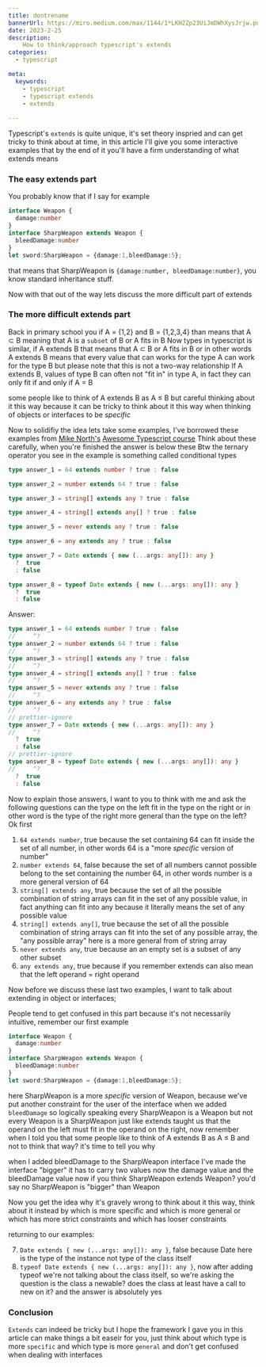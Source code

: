 ```yaml
---
title: dontrename
bannerUrl: https://miro.medium.com/max/1144/1*LKH2Zp23UiJmDWhXysJrjw.png
date: 2023-2-25
description: 
    How to think/approach typescript's extends
categories:
  - typescript

meta:
  keywords:
    - typescript
    - typescript extends
    - extends
  
---
```

Typescript's `extends` is quite unique, it's set theory inspried and can get tricky to think about at time,
in this article I'll give you some interactive examples that by the end of it you'll have a firm understanding of what extends
means

### The easy extends part

You probably know that if I say for example
```ts twoslash
interface Weapon {
  damage:number
}
interface SharpWeapon extends Weapon {
  bleedDamage:number
}
let sword:SharpWeapon = {damage:1,bleedDamage:5};
```
that means that SharpWeapon is `{damage:number, bleedDamage:number}`, you know standard inheritance stuff.

Now with that out of the way lets discuss the more difficult part of extends

### The more difficult extends part

Back in primary school you if A = {1,2} and B = {1,2,3,4} than means that A ⊂ B meaning that A is a `subset` of B or A fits in B
Now types in typescript is similar, if A extends B that means that A ⊂ B or A fits in B or in other words 
<Callout type="note">
A extends B means that every value that can works for the type A can work for the type B
</Callout>
but please note that this is not a two-way relationship 
<Callout type="con">
If A extends B, values of type B can often not "fit in" in type A, in fact they can only fit if and only if A = B
</Callout>

some people like to think of A extends B as A ≤ B but careful thinking about it this way because it can be tricky to think about it
this way when thinking of objects or interfaces to be *specific*

Now to solidifiy the idea lets take some examples, I've borrowed these examples from [Mike North's](https://github.com/mike-north)
[Awesome Typescript course](https://www.typescript-training.com/course/intermediate-v1)
Think about these carefully, when you're finished the answer is below these
Btw the ternary operator you see in the example is something called conditional types
```ts
type answer_1 = 64 extends number ? true : false

type answer_2 = number extends 64 ? true : false

type answer_3 = string[] extends any ? true : false

type answer_4 = string[] extends any[] ? true : false

type answer_5 = never extends any ? true : false

type answer_6 = any extends any ? true : false

type answer_7 = Date extends { new (...args: any[]): any }
  ?  true
  : false

type answer_8 = typeof Date extends { new (...args: any[]): any }
  ?  true
  : false
```

Answer: 
```ts twoslash
type answer_1 = 64 extends number ? true : false
//     ^?
type answer_2 = number extends 64 ? true : false
//     ^?
type answer_3 = string[] extends any ? true : false
//     ^?
type answer_4 = string[] extends any[] ? true : false
//     ^?
type answer_5 = never extends any ? true : false
//     ^?
type answer_6 = any extends any ? true : false
//     ^?
// prettier-ignore
type answer_7 = Date extends { new (...args: any[]): any }
//     ^?
  ?  true
  : false
// prettier-ignore
type answer_8 = typeof Date extends { new (...args: any[]): any }
//     ^?
  ?  true
  : false
```

Now to explain those answers, I want to you to think with me and ask the following questions
can the type on the left fit in the type on the right or in other word is the type of the right more general than the type on the left?
Ok first
1. `64 extends number`, true because the set containing 64 can fit inside the set of all number, in other words 64 is a "more *specific* version of number" 
2. `number extends 64`, false because the set of all numbers cannot possible belong to the set containing the number 64, in other words number is a more general version of 64
3. `string[] extends any`, true because the set of all the possible combination of string arrays can fit in the set of any possible value, in fact anything can fit into any because it literally means the set of any possible value
4. `string[] extends any[]`, true because the set of all the possible combination of string arrays can fit into the set of any possible array, the "any possible array" here is a more general from of string array
5. `never extends any`, true because an an empty set is a subset of any other subset
6. `any extends any`, true because if you remember extends can also mean that the left operand = right operand



Now before we discuss these last two examples, I want to talk about extending in object or interfaces;


People tend to get confused in this part because it's not necessarily intuitive, remember our first example 
```ts twoslash
interface Weapon {
  damage:number
}
interface SharpWeapon extends Weapon {
  bleedDamage:number
}
let sword:SharpWeapon = {damage:1,bleedDamage:5};
```
here SharpWeapon is a more *specific* version of Weapon, because we've put another constraint for the user of the interface
when we added `bleedDamage` so logically speaking every SharpWeapon is a Weapon but not every Weapon is a SharpWeapon
just like extends taught us that the operand on the left must fit in the operand on the right, now remember when I told you
that some people like to think of A extends B as A ≤ B and not to think that way? it's time to tell you why

when I added bleedDamage to the SharpWeapon interface I've made the interface "bigger" it has to carry two values now
the damage value and the bleedDamage value now if you think SharpWeapon extends Weapon? you'd say no SharpWeapon is "bigger" than Weapon

Now you get the idea why it's gravely wrong to think about it this way, think about it instead by which is more specific and which is more general
or which has more strict constraints and which has looser constraints

returning to our examples:

7. `Date extends { new (...args: any[]): any }`, false because Date here is the type of the instance not type of the class itself
8. `typeof Date extends { new (...args: any[]): any }`, now after adding typeof we're not talking about the class itself, so we're asking the question is the class a newable? does the class at least have a call to new on it? and the answer is absolutely yes

### Conclusion
`Extends` can indeed be tricky but I hope the framework I gave you in this article can make things a bit easeir for you,
just think about which type is more `specific` and which type is more `general` and don't get confused when dealing with interfaces

